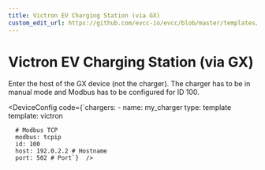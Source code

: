 ```yaml
---
title: Victron EV Charging Station (via GX)
custom_edit_url: https://github.com/evcc-io/evcc/blob/master/templates/definition/charger/victron.yaml
---
```



# Victron EV Charging Station (via GX)

<DeviceFeatures features="" />

Enter the host of the GX device (not the charger). The charger has to be in manual mode and Modbus has to be configured for ID 100.


<DeviceConfig code={`chargers:
    - name: my_charger
      type: template
      template: victron
      
      # Modbus TCP
      modbus: tcpip
      id: 100
      host: 192.0.2.2 # Hostname
      port: 502 # Port`}  />

